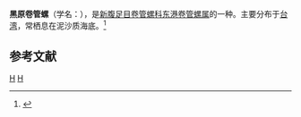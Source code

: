 {{Speciesbox
| taxon = Cochlespira kuroharae
| binomial_authority = (Kuroda, 1959)
}}
'''黑原卷管螺'''（学名：''{{lang|la|Cochlespira kuroharae}}''），是[[新腹足目|新腹足目]][[卷管螺科|卷管螺科]][[东港卷管螺属|东港卷管螺属]]的一种。主要分布于[[台湾|台湾]]，常栖息在泥沙质海底。<ref>{{cite web|url=http://shell.sinica.edu.tw/chinese/shellbase_detail.php?science_no=3357|title=国际贝库：黑原卷管螺|publisher=台湾贝类资料库|accessdate=2009-08-11|archive-date=2016-03-04|archive-url=https://web.archive.org/web/20160304105830/http://shell.sinica.edu.tw/chinese/shellbase_detail.php?science_no=3357|dead-url=no}}</ref>

== 参考文献 ==
{{reflist}}
{{taxonbar}}
[[Category:_1959年描述的动物|H]]
[[Category:东港卷管螺属|H]]